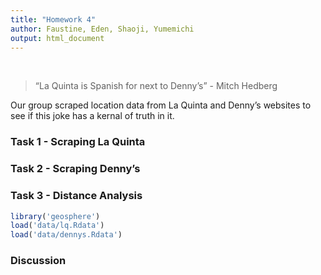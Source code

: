 ```yaml
---
title: "Homework 4"
author: Faustine, Eden, Shaoji, Yumemichi
output: html_document
---
```

<br>

> "La Quinta is Spanish for next to Denny’s" - Mitch Hedberg

Our group scraped location data from La Quinta and Denny's websites to see if this joke has a kernal of truth in it. 

### Task 1 - Scraping La Quinta

### Task 2 - Scraping Denny's

### Task 3 - Distance Analysis

```r
library('geosphere')
load('data/lq.Rdata')
load('data/dennys.Rdata')
```

### Discussion 



